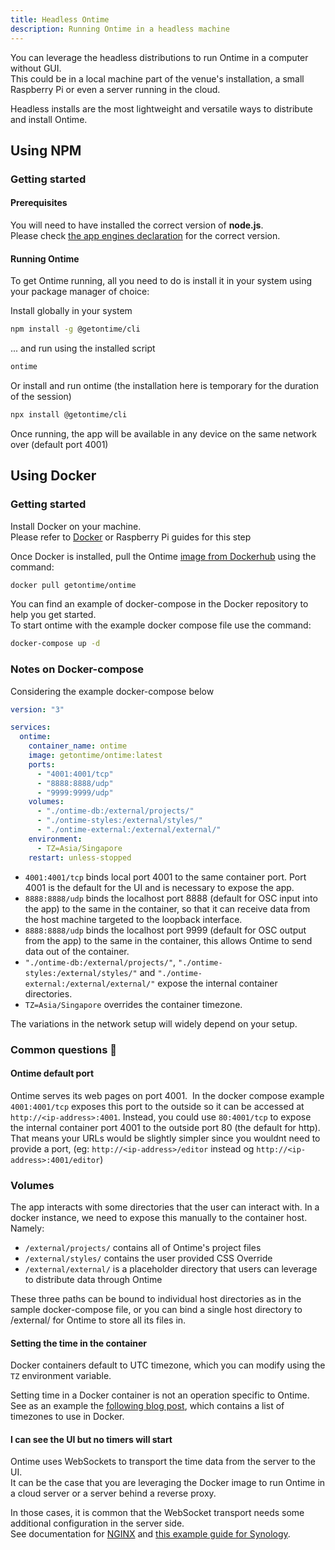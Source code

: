```yaml
---
title: Headless Ontime
description: Running Ontime in a headless machine
---
```


You can leverage the headless distributions to run Ontime in a computer without GUI. \
This could be in a local machine part of the venue's installation, a small Raspberry Pi or even a server running in the cloud.

Headless installs are the most lightweight and versatile ways to distribute and install Ontime.

## Using NPM

### Getting started

#### Prerequisites
You will need to have installed the correct version of __node.js__.\
Please check [the app engines declaration](https://github.com/cpvalente/ontime/blob/master/package.json) for the correct version.

#### Running Ontime
To get Ontime running, all you need to do is install it in your system using your package manager of choice:

Install globally in your system 
```bash
npm install -g @getontime/cli
```

... and run using the installed script
```bash
ontime
```

Or install and run ontime (the installation here is temporary for the duration of the session)
```bash
npx install @getontime/cli
```

Once running, the app will be available in any device on the same network over (default port 4001)

## Using Docker

### Getting started

Install Docker on your machine. \
Please refer to [Docker](https://docs.docker.com/engine/install/debian/) or Raspberry Pi guides for this step

Once Docker is installed, pull the Ontime [image from Dockerhub](https://hub.docker.com/r/getontime/ontime) using the command:

```bash
docker pull getontime/ontime
```

You can find an example of docker-compose in the Docker repository to help you get started. \
To start ontime with the example docker compose file use the command:

```bash
docker-compose up -d
```


### Notes on Docker-compose

Considering the example docker-compose below

```yaml
version: "3"

services:
  ontime:
    container_name: ontime
    image: getontime/ontime:latest
    ports:
      - "4001:4001/tcp"
      - "8888:8888/udp"
      - "9999:9999/udp"
    volumes:
      - "./ontime-db:/external/projects/"
      - "./ontime-styles:/external/styles/"
      - "./ontime-external:/external/external/"
    environment:
      - TZ=Asia/Singapore
    restart: unless-stopped
```

* `4001:4001/tcp` binds local port 4001 to the same container port. Port 4001 is the default for the UI and is necessary to expose the app. 
* `8888:8888/udp` binds the localhost port 8888 (default for OSC input into the app) to the same in the container, so that it can receive data from the host machine targeted to the loopback interface.
* `8888:8888/udp` binds the localhost port 9999 (default for OSC output from the app) to the same in the container, this allows Ontime to send data out of the container.
* `"./ontime-db:/external/projects/"`, `"./ontime-styles:/external/styles/"` and `"./ontime-external:/external/external/"` expose the internal container directories.
* `TZ=Asia/Singapore` overrides the container timezone.

The variations in the network setup will widely depend on your setup.

### Common questions 🚨

#### Ontime default port
Ontime serves its web pages on port 4001. 
In the docker compose example `4001:4001/tcp` exposes this port to the outside so it can be accessed at `http://<ip-address>:4001`. 
Instead, you could use `80:4001/tcp` to expose the internal container port 4001 to the outside port 80 (the default for http).
That means your URLs would be slightly simpler since you wouldnt need to provide a port, (eg: `http://<ip-address>/editor` instead og `http://<ip-address>:4001/editor`)

### Volumes
The app interacts with some directories that the user can interact with.
In a docker instance, we need to expose this manually to the container host.
Namely:
- `/external/projects/` contains all of Ontime's project files
- `/external/styles/` contains the user provided CSS Override
- `/external/external/` is a placeholder directory that users can leverage to distribute data through Ontime 

These three paths can be bound to individual host directories as in the sample docker-compose file, or you can bind a single host directory to /external/ for Ontime to store all its files in.

#### Setting the time in the container
Docker containers default to UTC timezone, which you can modify using the `TZ` environment variable.

Setting time in a Docker container is not an operation specific to Ontime. \
See as an example the [following blog post](https://docs.diladele.com/docker/timezones.html), which contains a list of timezones to use in Docker.

#### I can see the UI but no timers will start

Ontime uses WebSockets to transport the time data from the server to the UI. \
It can be the case that you are leveraging the Docker image to run Ontime in a cloud server or a server behind a reverse proxy.

In those cases, it is common that the WebSocket transport needs some additional configuration in the server side. \
See documentation for [NGINX](https://nginx.org/en/docs/http/websocket.html) and [this example guide for Synology](https://mariushosting.com/synology-some-docker-containers-need-websocket/).
